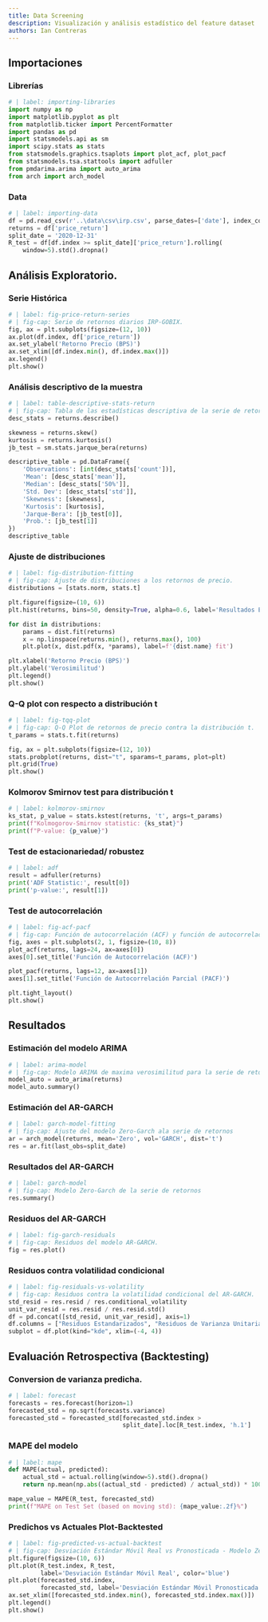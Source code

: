 ```yaml
---
title: Data Screening
description: Visualización y análisis estadístico del feature dataset
authors: Ian Contreras
---
```


## Importaciones

### Librerías
```python
# | label: importing-libraries
import numpy as np
import matplotlib.pyplot as plt
from matplotlib.ticker import PercentFormatter
import pandas as pd
import statsmodels.api as sm
import scipy.stats as stats
from statsmodels.graphics.tsaplots import plot_acf, plot_pacf
from statsmodels.tsa.stattools import adfuller
from pmdarima.arima import auto_arima
from arch import arch_model
```

### Data
```python
# | label: importing-data
df = pd.read_csv(r'..\data\csv\irp.csv', parse_dates=['date'], index_col='date')
returns = df['price_return']
split_date = '2020-12-31'
R_test = df[df.index >= split_date]['price_return'].rolling(
    window=5).std().dropna()
```

## Análisis Exploratorio. 

### Serie Histórica
```python
# | label: fig-price-return-series
# | fig-cap: Serie de retornos diarios IRP-GOBIX.
fig, ax = plt.subplots(figsize=(12, 10))
ax.plot(df.index, df['price_return'])
ax.set_ylabel('Retorno Precio (BPS)')
ax.set_xlim([df.index.min(), df.index.max()])
ax.legend()
plt.show()
```


### Análisis descriptivo de la muestra
```python
# | label: table-descriptive-stats-return
# | fig-cap: Tabla de las estadísticas descriptiva de la serie de retornos
desc_stats = returns.describe()

skewness = returns.skew()
kurtosis = returns.kurtosis()
jb_test = sm.stats.jarque_bera(returns)

descriptive_table = pd.DataFrame({
    'Observations': [int(desc_stats['count'])],
    'Mean': [desc_stats['mean']],
    'Median': [desc_stats['50%']],
    'Std. Dev': [desc_stats['std']],
    'Skewness': [skewness],
    'Kurtosis': [kurtosis],
    'Jarque-Bera': [jb_test[0]],
    'Prob.': [jb_test[1]]
})
descriptive_table
```

### Ajuste de distribuciones
```python
# | label: fig-distribution-fitting
# | fig-cap: Ajuste de distribuciones a los retornos de precio.
distributions = [stats.norm, stats.t]

plt.figure(figsize=(10, 6))
plt.hist(returns, bins=50, density=True, alpha=0.6, label='Resultados Empíricos')

for dist in distributions:
    params = dist.fit(returns)
    x = np.linspace(returns.min(), returns.max(), 100)
    plt.plot(x, dist.pdf(x, *params), label=f'{dist.name} fit')

plt.xlabel('Retorno Precio (BPS)')
plt.ylabel('Verosimilitud')
plt.legend()
plt.show()
```

### Q-Q plot con respecto a distribución t
```python
# | label: fig-tqq-plot
# | fig-cap: Q-Q Plot de retornos de precio contra la distribución t.
t_params = stats.t.fit(returns)

fig, ax = plt.subplots(figsize=(12, 10))
stats.probplot(returns, dist="t", sparams=t_params, plot=plt)
plt.grid(True)
plt.show()
```

### Kolmorov Smirnov test para distribución t
```python
# | label: kolmorov-smirnov
ks_stat, p_value = stats.kstest(returns, 't', args=t_params)
print(f"Kolmogorov-Smirnov statistic: {ks_stat}")
print(f"P-value: {p_value}")
```

### Test de estacionariedad/ robustez
```python
# | label: adf
result = adfuller(returns)
print('ADF Statistic:', result[0])
print('p-value:', result[1])
```

### Test de autocorrelación
```python
# | label: fig-acf-pacf
# | fig-cap: Función de autocorrelación (ACF) y función de autocorrelación parcial (PACF) de los retornos.
fig, axes = plt.subplots(2, 1, figsize=(10, 8))
plot_acf(returns, lags=24, ax=axes[0])
axes[0].set_title('Función de Autocorrelación (ACF)')

plot_pacf(returns, lags=12, ax=axes[1])
axes[1].set_title('Función de Autocorrelación Parcial (PACF)')

plt.tight_layout()
plt.show()
```

## Resultados 
### Estimación del modelo ARIMA 
```python
# | label: arima-model
# | fig-cap: Modelo ARIMA de maxima verosimilitud para la serie de retornos. 
model_auto = auto_arima(returns)
model_auto.summary()
```

### Estimación del AR-GARCH
```python
# | label: garch-model-fitting
# | fig-cap: Ajuste del modelo Zero-Garch ala serie de retornos
ar = arch_model(returns, mean='Zero', vol='GARCH', dist='t')
res = ar.fit(last_obs=split_date)
```

### Resultados del AR-GARCH
```python
# | label: garch-model
# | fig-cap: Modelo Zero-Garch de la serie de retornos
res.summary()
```

### Residuos del AR-GARCH
```python
# | label: fig-garch-residuals
# | fig-cap: Residuos del modelo AR-GARCH.
fig = res.plot()
```

### Residuos contra volatilidad condicional
```python
# | label: fig-residuals-vs-volatility
# | fig-cap: Residuos contra la volatilidad condicional del AR-GARCH.
std_resid = res.resid / res.conditional_volatility
unit_var_resid = res.resid / res.resid.std()
df = pd.concat([std_resid, unit_var_resid], axis=1)
df.columns = ["Residuos Estandarizados", "Residuos de Varianza Unitaria"]
subplot = df.plot(kind="kde", xlim=(-4, 4))
```

## Evaluación Retrospectiva (Backtesting)

### Conversion de varianza predicha. 
```python
# | label: forecast
forecasts = res.forecast(horizon=1)
forecasted_std = np.sqrt(forecasts.variance)
forecasted_std = forecasted_std[forecasted_std.index >
                                split_date].loc[R_test.index, 'h.1']
```

### MAPE del modelo
```python
# | label: mape
def MAPE(actual, predicted):
    actual_std = actual.rolling(window=5).std().dropna()
    return np.mean(np.abs((actual_std - predicted) / actual_std)) * 100

mape_value = MAPE(R_test, forecasted_std)
print(f"MAPE on Test Set (based on moving std): {mape_value:.2f}%")
```

### Predichos vs Actuales Plot-Backtested
```python
# | label: fig-predicted-vs-actual-backtest
# | fig-cap: Desviación Estándar Móvil Real vs Pronosticada - Modelo Zero-GARCH
plt.figure(figsize=(10, 6))
plt.plot(R_test.index, R_test,
         label='Desviación Estándar Móvil Real', color='blue')
plt.plot(forecasted_std.index,
         forecasted_std, label='Desviación Estándar Móvil Pronosticada', color='red', linestyle='--')
ax.set_xlim([forecasted_std.index.min(), forecasted_std.index.max()])
plt.legend()
plt.show()
```
